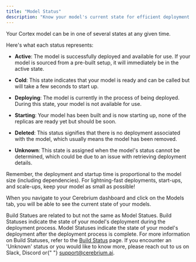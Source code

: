 ```yaml
---
title: "Model Status"
description: "Know your model's current state for efficient deployment and management"
---
```


Your Cortex model can be in one of several states at any given time.

Here's what each status represents:

- **Active**: The model is successfully deployed and available for use. If your model is sourced from a pre-built setup, it will immediately be in the active state.

- **Cold**: This state indicates that your model is ready and can be called but will take a few seconds to start up.

- **Deploying**: The model is currently in the process of being deployed. During this state, your model is not available for use.

- **Starting**: Your model has been built and is now starting up, none of the replicas are ready yet but should be soon.

- **Deleted**: This status signifies that there is no deployment associated with the model, which usually means the model has been removed.

- **Unknown**: This state is assigned when the model's status cannot be determined, which could be due to an issue with retrieving deployment details.

<Note>
  Remember, the deployment and startup time is proportional to the model size
  (including dependencies). For lightning-fast deployments, start-ups, and
  scale-ups, keep your model as small as possible!
</Note>

When you navigate to your Cerebrium dashboard and click on the Models tab,
you will be able to see the current state of your models.

<Note>
  Build Statues are related to but not the same as Model Statues. Build Statuses
  indicate the state of your model's deployment during the deployment process.
  Model Statuses indicate the state of your model's deployment after the
  deployment process is complete. For more information on Build Statuses, refer
  to the <a href="/cerebrium/cortex/build-status">Build Status</a> page.
</Note>

<Note>
  If you encounter an 'Unknown' status or you would like to know more, please
  reach out to us on Slack, Discord or{" "}
  <a href="mailto:support@cerebrium.ai">support@cerebrium.ai</a>.
</Note>
